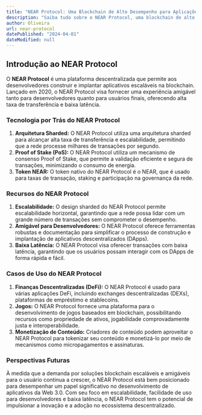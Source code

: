 ```yaml
---
title: "NEAR Protocol: Uma Blockchain de Alto Desempenho para Aplicações da Web 3.0"
description: "Saiba tudo sobre o NEAR Protocol, uma blockchain de alto desempenho projetada para aplicações da Web 3.0."
author: Oliveira
url: near-protocol
datePublished: "2024-04-01"
dateModified: null
---
```


## Introdução ao NEAR Protocol

O **NEAR Protocol** é uma plataforma descentralizada que permite aos desenvolvedores construir e implantar aplicativos escaláveis na blockchain. Lançado em 2020, o NEAR Protocol visa fornecer uma experiência amigável tanto para desenvolvedores quanto para usuários finais, oferecendo alta taxa de transferência e baixa latência.

### Tecnologia por Trás do NEAR Protocol

1. **Arquitetura Sharded:** O NEAR Protocol utiliza uma arquitetura sharded para alcançar alta taxa de transferência e escalabilidade, permitindo que a rede processe milhares de transações por segundo.
2. **Proof of Stake (PoS):** O NEAR Protocol utiliza um mecanismo de consenso Proof of Stake, que permite a validação eficiente e segura de transações, minimizando o consumo de energia.
3. **Token NEAR:** O token nativo do NEAR Protocol é o NEAR, que é usado para taxas de transação, staking e participação na governança da rede.

### Recursos do NEAR Protocol

1. **Escalabilidade:** O design sharded do NEAR Protocol permite escalabilidade horizontal, garantindo que a rede possa lidar com um grande número de transações sem comprometer o desempenho.
2. **Amigável para Desenvolvedores:** O NEAR Protocol oferece ferramentas robustas e documentação para simplificar o processo de construção e implantação de aplicativos descentralizados (DApps).
3. **Baixa Latência:** O NEAR Protocol visa oferecer transações com baixa latência, garantindo que os usuários possam interagir com os DApps de forma rápida e fácil.

### Casos de Uso do NEAR Protocol

1. **Finanças Descentralizadas (DeFi):** O NEAR Protocol é usado para várias aplicações DeFi, incluindo exchanges descentralizadas (DEXs), plataformas de empréstimo e stablecoins.
2. **Jogos:** O NEAR Protocol fornece uma plataforma para o desenvolvimento de jogos baseados em blockchain, possibilitando recursos como propriedade de ativos, jogabilidade comprovadamente justa e interoperabilidade.
3. **Monetização de Conteúdo:** Criadores de conteúdo podem aproveitar o NEAR Protocol para tokenizar seu conteúdo e monetizá-lo por meio de mecanismos como micropagamentos e assinaturas.

### Perspectivas Futuras

À medida que a demanda por soluções blockchain escaláveis e amigáveis para o usuário continua a crescer, o NEAR Protocol está bem posicionado para desempenhar um papel significativo no desenvolvimento de aplicativos da Web 3.0. Com seu foco em escalabilidade, facilidade de uso para desenvolvedores e baixa latência, o NEAR Protocol tem o potencial de impulsionar a inovação e a adoção no ecossistema descentralizado.
